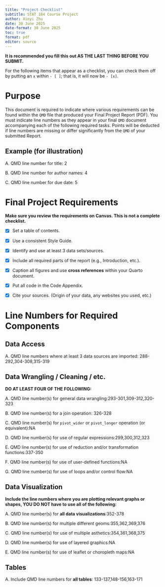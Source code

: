 ---
title: "Project Checklist"
subtitle: STAT 184 Course Project
author: Xinyi Zhu
date: 30 June 2025
date-format: 30 June 2025
toc: true
format: pdf
editor: source
---

\newpage 

**It is recommended you fill this out AS THE LAST THING BEFORE YOU SUBMIT.**

::: callout-note
For the following items that appear as a checklist, you can check them off by putting an `x` within `- [ ]`; that is, it will now be `- [x]`.
:::

# Purpose

This document is required to indicate where various requirements can be found within the `QMD` file that produced your Final Project Report (PDF). You must indicate line numbers as they appear in your final `QMD` document accompanying each of the following required tasks. Points will be deducted if line numbers are missing or differ significantly from the `QMD` of your submitted Report.

## Example (for illustration)

A. QMD line number for title: 2

B. QMD line number for author names: 4

C. QMD line number for due date: 5

\newpage

# Final Project Requirements

**Make sure you review the requirements on Canvas. This is not a complete checklist.**

- [x] Set a table of contents.

- [x] Use a consistent Style Guide.

- [x] Identify and use at least 3 data sets/sources.

- [x] Include all required parts of the report (e.g., Introduction, etc.).

- [x] Caption all figures and use **cross references** within your Quarto document.

- [x] Put all code in the Code Appendix.

- [x] Cite your sources. (Origin of your data, any websites you used, etc.)

# Line Numbers for Required Components

## Data Access

A. QMD line numbers where at least 3 data sources are imported: 288-292,304-308,315-319

## Data Wrangling / Cleaning / etc.

**DO AT LEAST FOUR OF THE FOLLOWING:**

A. QMD line number(s) for general data wrangling:293-301,309-312,320-323

B. QMD line number(s) for a join operation: 326-328

C. QMD line number(s) for `pivot_wider` or `pivot_longer` operation (or equivalent):NA

D. QMD line number(s) for use of regular expressions:299,300,312,323

E. QMD line number(s) for use of reduction and/or transformation functions:337-350

F. QMD line number(s) for use of user-defined functions:NA

G. QMD line number(s) for use of loops and/or control flow:NA

## Data Visualization

**Include the line numbers where you are plotting relevant graphs or shapes, YOU DO NOT have to use all of the following:**

A. QMD line number(s) for **all data visualizations**:352-378

B. QMD line number(s) for multiple different geoms:355,362,369,376

C. QMD line number(s) for use of multiple asthetics:354,361,368,375

D. QMD line number(s) for use of layered graphics:NA

E. QMD line number(s) for use of leaflet or choropleth maps:NA

## Tables

A. Include QMD line numbers for **all tables**: 133-137,148-156,163-171

